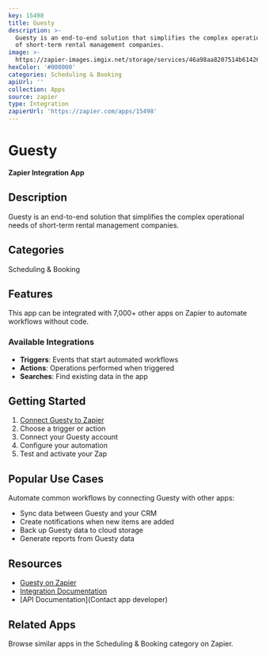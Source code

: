 ```yaml
---
key: 15498
title: Guesty
description: >-
  Guesty is an end-to-end solution that simplifies the complex operational needs
  of short-term rental management companies.
image: >-
  https://zapier-images.imgix.net/storage/services/46a98aa8207514b61426bdbde930a88b.png?auto=format%2Ccompress&ixlib=python-3.0.0&q=50
hexColor: '#000000'
categories: Scheduling & Booking
apiUrl: ''
collection: Apps
source: zapier
type: Integration
zapierUrl: 'https://zapier.com/apps/15498'
---
```

# Guesty

**Zapier Integration App**

## Description

Guesty is an end-to-end solution that simplifies the complex operational needs of short-term rental management companies.

## Categories

Scheduling & Booking

## Features

This app can be integrated with 7,000+ other apps on Zapier to automate workflows without code.

### Available Integrations

- **Triggers**: Events that start automated workflows
- **Actions**: Operations performed when triggered
- **Searches**: Find existing data in the app

## Getting Started

1. [Connect Guesty to Zapier](https://zapier.com/apps/15498)
2. Choose a trigger or action
3. Connect your Guesty account
4. Configure your automation
5. Test and activate your Zap

## Popular Use Cases

Automate common workflows by connecting Guesty with other apps:

- Sync data between Guesty and your CRM
- Create notifications when new items are added
- Back up Guesty data to cloud storage
- Generate reports from Guesty data

## Resources

- [Guesty on Zapier](https://zapier.com/apps/15498)
- [Integration Documentation](https://zapier.com/apps/15498/integrations)
- [API Documentation](Contact app developer)

## Related Apps

Browse similar apps in the Scheduling & Booking category on Zapier.
